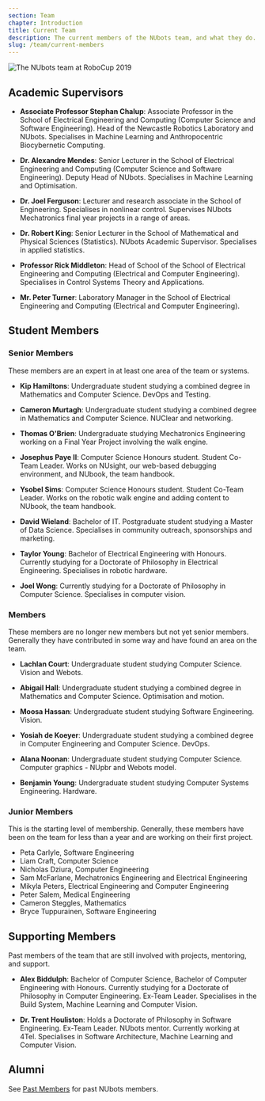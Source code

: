 ```yaml
---
section: Team
chapter: Introduction
title: Current Team
description: The current members of the NUbots team, and what they do.
slug: /team/current-members
---
```


![The NUbots team at RoboCup 2019](./images/team-photo-robocup-2019.jpg 'The NUbots team at RoboCup 2019')

## Academic Supervisors

- **Associate Professor Stephan Chalup**: Associate Professor in the School of Electrical Engineering and Computing (Computer Science and Software Engineering). Head of the Newcastle Robotics Laboratory and NUbots. Specialises in Machine Learning and Anthropocentric Biocybernetic Computing.

- **Dr. Alexandre Mendes**: Senior Lecturer in the School of Electrical Engineering and Computing (Computer Science and Software Engineering). Deputy Head of NUbots. Specialises in Machine Learning and Optimisation.

- **Dr. Joel Ferguson**: Lecturer and research associate in the School of Engineering. Specialises in nonlinear control. Supervises NUbots Mechatronics final year projects in a range of areas.

- **Dr. Robert King**: Senior Lecturer in the School of Mathematical and Physical Sciences (Statistics). NUbots Academic Supervisor. Specialises in applied statistics.

- **Professor Rick Middleton**: Head of School of the School of Electrical Engineering and Computing (Electrical and Computer Engineering). Specialises in Control Systems Theory and Applications.

- **Mr. Peter Turner**: Laboratory Manager in the School of Electrical Engineering and Computing (Electrical and Computer Engineering).

## Student Members

### Senior Members

These members are an expert in at least one area of the team or systems.

- **Kip Hamiltons**: Undergraduate student studying a combined degree in Mathematics and Computer Science. DevOps and Testing.

- **Cameron Murtagh**: Undergraduate student studying a combined degree in Mathematics and Computer Science. NUClear and networking.

- **Thomas O'Brien**: Undergraduate studying Mechatronics Engineering working on a Final Year Project involving the walk engine.

- **Josephus Paye II**: Computer Science Honours student. Student Co-Team Leader. Works on NUsight, our web-based debugging environment, and NUbook, the team handbook.

- **Ysobel Sims**: Computer Science Honours student. Student Co-Team Leader. Works on the robotic walk engine and adding content to NUbook, the team handbook.

- **David Wieland**: Bachelor of IT. Postgraduate student studying a Master of Data Science. Specialises in community outreach, sponsorships and marketing.

- **Taylor Young**: Bachelor of Electrical Engineering with Honours. Currently studying for a Doctorate of Philosophy in Electrical Engineering. Specialises in robotic hardware.

- **Joel Wong**: Currently studying for a Doctorate of Philosophy in Computer Science. Specialises in computer vision.

### Members

These members are no longer new members but not yet senior members. Generally they have contributed in some way and have found an area on the team.

- **Lachlan Court**: Undergraduate student studying Computer Science. Vision and Webots.

- **Abigail Hall**: Undergraduate student studying a combined degree in Mathematics and Computer Science. Optimisation and motion.

- **Moosa Hassan**: Undergraduate student studying Software Engineering. Vision.

- **Yosiah de Koeyer**: Undergraduate student studying a combined degree in Computer Engineering and Computer Science. DevOps.

- **Alana Noonan**: Undergraduate student studying Computer Science. Computer graphics - NUpbr and Webots model.

- **Benjamin Young**: Undergraduate student studying Computer Systems Engineering. Hardware.

### Junior Members

This is the starting level of membership. Generally, these members have been on the team for less than a year and are working on their first project.

- Peta Carlyle, Software Engineering
- Liam Craft, Computer Science
- Nicholas Dziura, Computer Engineering
- Sam McFarlane, Mechatronics Engineering and Electrical Engineering
- Mikyla Peters, Electrical Engineering and Computer Engineering
- Peter Salem, Medical Engineering
- Cameron Steggles, Mathematics
- Bryce Tuppurainen, Software Engineering

## Supporting Members

Past members of the team that are still involved with projects, mentoring, and support.

- **Alex Biddulph**: Bachelor of Computer Science, Bachelor of Computer Engineering with Honours. Currently studying for a Doctorate of Philosophy in Computer Engineering. Ex-Team Leader. Specialises in the Build System, Machine Learning and Computer Vision.

- **Dr. Trent Houliston**: Holds a Doctorate of Philosophy in Software Engineering. Ex-Team Leader. NUbots mentor. Currently working at 4Tel. Specialises in Software Architecture, Machine Learning and Computer Vision.

## Alumni

See [Past Members](/team/past-members) for past NUbots members.

